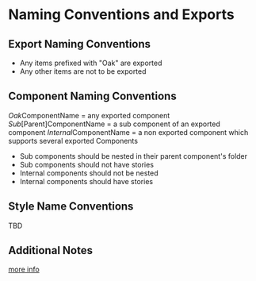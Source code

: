 
<Meta title="Docs/NamingConventions" />

# Naming Conventions and Exports

## Export Naming Conventions

- Any items prefixed with "Oak" are exported
- Any other items are not to be exported

## Component Naming Conventions

*Oak*ComponentName = any exported component<br/>
_Sub_[Parent]ComponentName = a sub component of an exported component
*Internal*ComponentName = a non exported component which supports several exported Components

- Sub components should be nested in their parent component's folder
- Sub components should not have stories
- Internal components should not be nested
- Internal components should have stories

## Style Name Conventions

TBD

## Additional Notes

[more info](https://www.figma.com/file/0BvnFfbkI7VbRxQDZg7D1g/Oak-Components-Nomenclature?type=whiteboard&node-id=0%3A1&t=KKSLVZkXCpIBbSzj-1)
